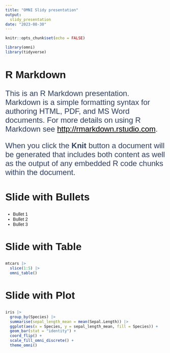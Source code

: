 ```yaml
---
title: "OMNI Slidy presentation"
output: 
  slidy_presentation
date: "2023-08-30"
---
```


```r
knitr::opts_chunk$set(echo = FALSE)
```

```r
library(omni)
library(tidyverse)
```


<style>
/* -------------------------------------------- */
/* CSS : styles of the omni template */
/* -------------------------------------------- */

/* ----------------- Fonts --------------------- */
body {
  font-family: "Calibri", Arial, serif;
  hyphens: auto;
}

/* --------------------- Titles & text ------------------ */
/* Main title and subtitle */
/* Levels of title */
h1 {
  font-size: 36pt;
  font-weight: 700;
  color: #314160;
  padding: 0;
}

h2 {
  font-size: 24pt;
  font-weight: 900;
}

h3 {
  font-size: 18pt;
  font-weight: 700;
  text-transform: uppercase;
  color: #314160;
}

/* Normal paragraph */
p {
  font-size: 18pt;
  font-weight: 300;
  color: 314160;
}

/* Links */
a, a:active, a:visited {
  color: #000000;
}

/* ----------------- Tables -------------------- */
table {
  font-family: "Calibri", Arial, serif;
  font-weight: 300;
  font-size: 12pt;
  margin: auto;
  border-top: 1px solid #666;
  border-bottom: 1px solid #666;
  width: 100%;
}

td {
  padding: 10pt 0 10pt 0;
}

/* ----------------- Images -------------------- */
img {
  max-width: 100%;
}
  
.slide{
  background-image: url(../../../../assets/omni_rmd_template/images/colorbar.svg);
  background-repeat: no-repeat;
  background-position: 0in 7.5in;
}

.titlepage{
  background-image: url(../../../../assets/omni_rmd_template/images/colorbar.svg), url(../../../../assets/logo/OMNI_Logo-Gold_Stacked.svg);
  background-repeat: no-repeat, no-repeat;
  background-position: 0in 7.5in, .5in .5in;
  background-size: 1in;
}

</style>

## R Markdown

This is an R Markdown presentation. Markdown is a simple formatting syntax for authoring HTML, PDF, and MS Word documents. For more details on using R Markdown see <http://rmarkdown.rstudio.com>.

When you click the **Knit** button a document will be generated that includes both content as well as the output of any embedded R code chunks within the document.

## Slide with Bullets

- Bullet 1
- Bullet 2
- Bullet 3

## Slide with Table

```r
mtcars |>
  slice(1:5) |>  
  omni_table()
```

## Slide with Plot

```r
iris |> 
  group_by(Species) |> 
  summarise(sepal_length_mean = mean(Sepal.Length)) |>
  ggplot(aes(x = Species, y = sepal_length_mean, fill = Species)) +
  geom_bar(stat = "identity") +
  coord_flip() +
  scale_fill_omni_discrete() +
  theme_omni()
```

